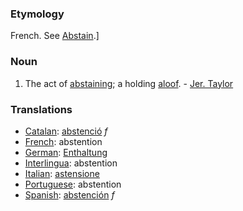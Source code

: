 ===Etymology===
French.  See [[Abstain]].]
===Noun===
#The act of [[abstaining]]; a holding [[aloof]]. - [[Jer. Taylor]]

===Translations===
*[[Catalan]]: [[abstenció]] ''f''
*[[French]]: abstention
*[[German]]: [[Enthaltung]]
*[[Interlingua]]: abstention
*[[Italian]]: [[astensione]]
*[[Portuguese]]: abstention
*[[Spanish]]: [[abstención]] ''f''